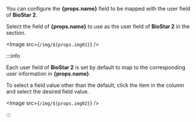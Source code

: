 <Head level={3} hashid={props.hashid}><Cmd sid='settings.activeDirectory.FieldConfiguration' /></Head>

You can configure the <strong>{props.name}</strong> field to be mapped with the user field of **BioStar 2**.

Select the field of <strong>{props.name}</strong> to use as the user field of **BioStar 2** in the <Cmd sid='settings.activeDirectory.FieldConfiguration' /> section.

<Image src={`/img/${props.img01}`} />

:::info

Each user field of **BioStar 2** is set by default to map to the corresponding user information in <strong>{props.name}</strong>.

To select a field value other than the default, click the item in the <Cmd sid={props.sid} /> column and select the desired field value.

<Image src={`/img/${props.img02}`} />

:::